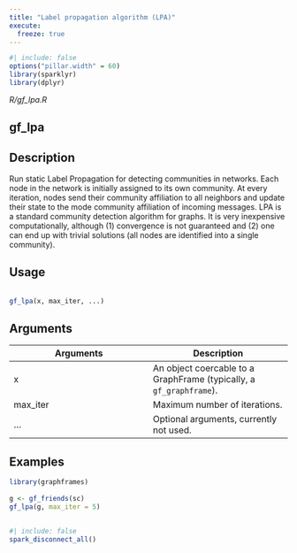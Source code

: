 ```yaml
---
title: "Label propagation algorithm (LPA)"
execute:
  freeze: true
---
```


```r
#| include: false
options("pillar.width" = 60)
library(sparklyr) 
library(dplyr)
```

*R/gf_lpa.R*

## gf_lpa

## Description
 Run static Label Propagation for detecting communities in networks. Each node in the   network is initially assigned to its own community. At every iteration, nodes send   their community affiliation to all neighbors and update their state to the mode   community affiliation of incoming messages. LPA is a standard community detection    algorithm for graphs. It is very inexpensive   computationally, although (1) convergence is not guaranteed and (2) one can   end up with trivial solutions (all nodes are identified into a single community). 


## Usage
```r
 
gf_lpa(x, max_iter, ...) 
```

## Arguments
|Arguments|Description|
|---|---|
| x | An object coercable to a GraphFrame (typically, a `gf_graphframe`). |
| max_iter | Maximum number of iterations. |
| ... | Optional arguments, currently not used. |





## Examples
```r
library(graphframes)
 
g <- gf_friends(sc) 
gf_lpa(g, max_iter = 5) 
 
```



```r
#| include: false
spark_disconnect_all()
```
